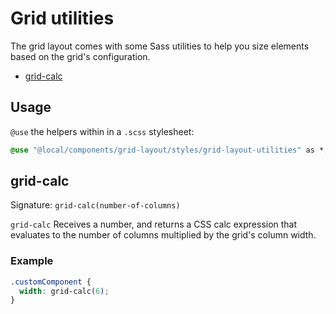 
<Meta title="components/grid-layout/styles/grid-layout-utilities" />

# Grid utilities

The grid layout comes with some Sass utilities to help you size elements based on the grid's configuration.

- [grid-calc](#grid-calc)

## Usage

`@use` the helpers within in a `.scss` stylesheet:

```css filename="components/your-component/your-component.module.scss"
@use "@local/components/grid-layout/styles/grid-layout-utilities" as *;
```

## grid-calc

Signature: `grid-calc(number-of-columns)`

`grid-calc` Receives a number, and returns a CSS calc expression that evaluates to the number of columns multiplied by the grid's column width.

### Example

```css
.customComponent {
  width: grid-calc(6);
}
```
